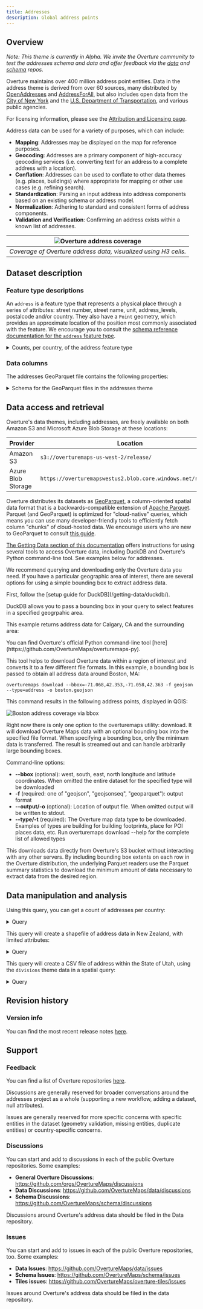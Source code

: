 ```yaml
---
title: Addresses
description: Global address points
---
```



## Overview

_Note: This theme is currently in Alpha. We invite the Overture community to test the addresses schema and data and offer feedback via the [data](https://github.com/OvertureMaps/data/issues) and [schema](https://github.com/OvertureMaps/schema/issues) repos._

Overture maintains over 400 million address point entities. Data in the address theme is derived from over 60 sources, many distributed by [OpenAddresses](https://openaddresses.io/) and [AddressForAll](https://www.addressforall.org/en/), but also includes open data from the [City of New York](https://data.cityofnewyork.us/City-Government/NYC-Address-Points/g6pj-hd8k) and the [U.S. Department of Transportation](https://www.transportation.gov/gis/national-address-database), and various public agencies.

For licensing information, please see the [Attribution and Licensing page](https://docs.overturemaps.org/attribution/).

Address data can be used for a variety of purposes, which can include:

- **Mapping**: Addresses may be displayed on the map for reference purposes.
- **Geocoding**: Addresses are a primary component of high-accuracy geocoding services (i.e. converting text for an address to a complete address with a location).
- **Conflation**: Addresses can be used to conflate to other data themes (e.g. places, buildings) where appropriate for mapping or other use cases (e.g. refining search).
- **Standardization**: Parsing an input address into address components based on an existing schema or address model.
- **Normalization**: Adhering to standard and consistent forms of address components.
- **Validation and Verification**: Confirming an address exists within a known list of addresses.

| ![Overture address coverage](/img/addresses/address-coverage-h3-december.png) |
|:--:|
| *Coverage of Overture address data, visualized using H3 cells.* |

## Dataset description

### Feature type descriptions

An `address` is a feature type that represents a physical place through a series of attributes: street number, street name, unit, address_levels, postalcode and/or country. They also have a `Point` geometry, which provides an approximate location of the position most commonly associated with the feature. We encourage you to consult the [schema reference documentation for the `address` feature type](/schema/reference/addresses/address).

<details>
	<summary>Counts, per country, of the address feature type</summary>
| Country | Address Count |
| -------- | -------- |
| AT  |    2,492,155 |
| AU  |   15,659,449 |
| BE  |    6,983,401 |
| BR  |   89,899,299 |
| CA  |   16,457,788 |
| CH  |    3,228,673 |
| CL  |    4,041,876 |
| CO  |    7,786,046 |
| CZ  |    2,995,702 |
| DE  |   15,825,668 |
| DK  |    3,926,228 |
| EE  |    2,208,014 |
| ES  |   13,188,482 |
| FI  |    3,748,102 |
| FR  |   26,041,499 |
| HR  |    1,675,812 |
| IS  |     ,135,026 |
| IT  |    9,063,974 |
| JP  |   19,576,027 |
| LI  |     , 12,858 |
| LT  |    1,036,251 |
| LU  |     ,164,415 |
| LV  |     ,544,380 |
| MX  |   30,278,896 |
| NL  |    9,750,341 |
| NO  |    2,571,756 |
| NZ  |    2,365,264 |
| PL  |    7,669,619 |
| PT  |    5,676,331 |
| SI  |     ,575,140 |
| SK  |    1,630,271 |
| TW  |    8,502,220 |
| US  |   84,679,173 |
| UY  |    1,059,695 |
</details>

### Data columns

The addresses GeoParquet file contains the following properties:

<details>
    <summary>Schema for the GeoParquet files in the addresses theme</summary>

| Property Name | Type | Description |
| -------- | -------- | ------- |
| **id** |string | A feature ID. This may be an ID associated with the Global Entity Reference System (GERS) if—and-only-if the feature represents an entity that is part of GERS.
| **geometry** | blob | A WKB representation of the entity's geometry - a Point, Polygon, MultiPolygon, or LineString.
| **bbox** | array | The bounding box of an entity's geometry, represented with float values, in a `xmin, xmax, ymin, ymax` format.
| **country** | string | ISO 3166-1 alpha-2 country code of the country or country-like entity, that this address represents or belongs to.
| **postcode** | string | The postcode for the address.
| **street** | string | The street name associated with this address. The street name can include the street "type" or street suffix, e.g., Main Street. Ideally this is fully spelled out and not abbreviated but we acknowledge that many address datasets abbreviate the street name so it is acceptable.
| **number** | string | The house number for this address. This field may not strictly be a number. Values such as "74B", "189 1/2", "208.5" are common as the number part of an address and they are not part of the "unit" of this address.
| **unit** | string | The suite/unit/apartment/floor number.
| **address_levels** | array | The administrative levels present in an address. The number of values in this list and their meaning is country-dependent. For example, in the United States we expect two values: the state and the municipality. In other countries there might be only one. Other countries could have three or more. The array is ordered with the highest levels first.
| **postal_city** | string | In some countries or regions, a mailing address may need to specify a different city name than the city that actually contains the address coordinates. This optional field can be used to specify the alternate city name to use.
| **version** | integer | Version number of the feature, incremented in each Overture release where the geometry or attributes of this feature changed.
| **sources** | array | The array of source information for the properties of a given feature, with each entry being a source object which lists the property in JSON Pointer notation and the dataset that specific value came from. All features must have a root level source which is the default source if a specific property's source is not specified.
| **filename** | string | Name of the S3 file being queried.
| **theme** | string | Name of the Overture theme being queried.
| **type** |  string | Name of the Overture feature type being queried.
</details>

## Data access and retrieval

Overture's data themes, including addresses, are freely available on both Amazon S3 and Microsoft Azure Blob Storage at these locations:

| Provider | Location |
| -------- | -------- |
| Amazon S3 | `s3://overturemaps-us-west-2/release/` |
| Azure Blob Storage | `https://overturemapswestus2.blob.core.windows.net/release/` |

Overture distributes its datasets as [GeoParquet](https://geoparquet.org/), a column-oriented spatial data format that is a backwards-compatible extension of [Apache Parquet](https://parquet.apache.org/). Parquet (and GeoParquet) is optimized for "cloud-native" queries, which means you can use many developer-friendly tools to efficiently fetch column "chunks" of cloud-hosted data. We encourage users who are new to GeoParquet to consult [this guide](https://guide.cloudnativegeo.org/geoparquet/).

[The Getting Data section of this documentation](https://docs.overturemaps.org/getting-data/) offers instructions for using several tools to access Overture data, including DuckDB and Overture's Python command-line tool. See examples below for addresses.

We recommend querying and downloading only the Overture data you need.
If you have a particular geographic area of interest, there are several options for using a simple bounding box to extract address data.

<Tabs>

<TabItem value="DuckDB" label="DuckDB" default>
First, follow the [setup guide for DuckDB](/getting-data/duckdb/).

DuckDB allows you to pass a bounding box in your query to select features in a specified geogrpahic area.

This example returns address data for Calgary, CA and the surrounding area:
<QueryBuilder query={AddressesCalgary}></QueryBuilder>
</TabItem>

<TabItem value="Python Command-line Tool" label="Python Command-line Tool" default>
You can find Overture's official Python command-line tool [here](https://github.com/OvertureMaps/overturemaps-py).

This tool helps to download Overture data within a region of interest and converts it to a few different file formats. In this example, a bounding box is passed to obtain all address data around Boston, MA:

```
overturemaps download --bbox=-71.068,42.353,-71.058,42.363 -f geojson --type=address -o boston.geojson
```

This command results in the following address points, displayed in QGIS:

![Boston address coverage via bbox](/img/addresses/boston-export.png)

Right now there is only one option to the overturemaps utility: download. It will download Overture Maps data with an optional bounding box into the specified file format. When specifying a bounding box, only the minimum data is transferred. The result is streamed out and can handle arbitrarily large bounding boxes.

Command-line options:

- **--bbox** (optional): west, south, east, north longitude and latitude coordinates. When omitted the entire dataset for the specified type will be downloaded
- **-f** (required: one of "geojson", "geojsonseq", "geoparquet"): output format
- **--output/-o** (optional): Location of output file. When omitted output will be written to stdout.
- **--type/-t** (required): The Overture map data type to be downloaded. Examples of types are building for building footprints, place for POI places data, etc. Run overturemaps download --help for the complete list of allowed types

This downloads data directly from Overture's S3 bucket without interacting with any other servers. By including bounding box extents on each row in the Overture distribution, the underlying Parquet readers use the Parquet summary statistics to download the minimum amount of data necessary to extract data from the desired region.

</TabItem>

</Tabs>

## Data manipulation and analysis

Using this query, you can get a count of addresses per country:

<details>
	<summary>Query</summary>
<QueryBuilder query={AddressCounts}></QueryBuilder>

</details>

This query will create a shapefile of address data in New Zealand, with limited attributes:

<details>
	<summary>Query</summary>
<QueryBuilder query={AddressesNZExport}></QueryBuilder>
</details>

This query will create a CSV file of address within the State of Utah, using the `divisions` theme data in a spatial query:

<details>
	<summary>Query</summary>
<QueryBuilder query={UtahAddresses}></QueryBuilder>
</details>

## Revision history
### Version info

You can find the most recent release notes [here](https://docs.overturemaps.org/release/latest/).

## Support

### Feedback

You can find a list of Overture repositories [here](https://github.com/orgs/OvertureMaps/repositories).

Discussions are generally reserved for broader conversations around the addresses project as a whole (supporting a new workflow, adding a dataset, null attributes).

Issues are generally reserved for more specific concerns with specific entities in the dataset (geometry validation, missing entities, duplicate entities) or country-specific concerns.

### Discussions

You can start and add to discussions in each of the public Overture repositories. Some examples:

- **General Overture Discussions**: https://github.com/orgs/OvertureMaps/discussions
- **Data Discussions**: https://github.com/OvertureMaps/data/discussions
- **Schema Discussions**: https://github.com/OvertureMaps/schema/discussions

Discussions around Overture's address data should be filed in the Data repository.

### Issues

You can start and add to issues in each of the public Overture repositories, too. Some examples:

- **Data Issues**: https://github.com/OvertureMaps/data/issues
- **Schema Issues**: https://github.com/OvertureMaps/schema/issues
- **Tiles issues**: https://github.com/OvertureMaps/overture-tiles/issues

Issues around Overture's address data should be filed in the data repository.
